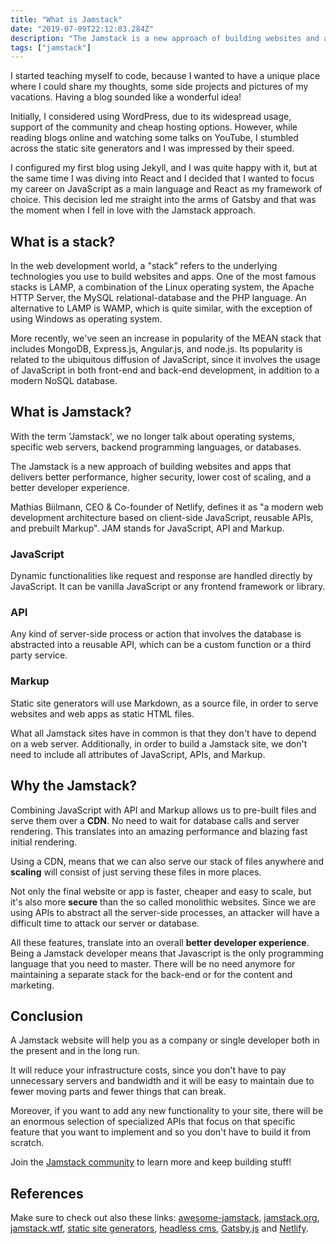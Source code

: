 ```yaml
---
title: "What is Jamstack"
date: "2019-07-09T22:12:03.284Z"
description: "The Jamstack is a new approach of building websites and apps that delivers better performance, higher security, lower cost of scaling, and a better developer experience."
tags: ["jamstack"]
---
```


I started teaching myself to code, because I wanted to have a unique place where I could share my thoughts, some side projects and pictures of my vacations. Having a blog sounded like a wonderful idea!

Initially, I considered using WordPress, due to its widespread usage, support of the community and cheap hosting options.
However, while reading blogs online and watching some talks on YouTube, I stumbled across the static site generators and I was impressed by their speed.

I configured my first blog using Jekyll, and I was quite happy with it, but at the same time I was diving into React and I decided that I wanted to focus my career on JavaScript as a main language and React as my framework of choice.
This decision led me straight into the arms of Gatsby and that was the moment when I fell in love with the Jamstack approach.

## What is a stack?

In the web development world, a "stack” refers to the underlying technologies you use to build websites and apps.
One of the most famous stacks is LAMP, a combination of the Linux operating system, the Apache HTTP Server, the MySQL relational-database and the PHP language.
An alternative to LAMP is WAMP, which is quite similar, with the exception of using Windows as operating system.

More recently, we've seen an increase in popularity of the MEAN stack that includes MongoDB, Express.js, Angular.js, and node.js. Its popularity is related to the ubiquitous diffusion of JavaScript, since it involves the usage of JavaScript in both front-end and back-end development, in addition to a modern NoSQL database.

## What is Jamstack?

With the term 'Jamstack', we no longer talk about operating systems, specific web servers, backend programming languages, or databases.

The Jamstack is a new approach of building websites and apps that delivers better performance, higher security, lower cost of scaling, and a better developer experience.

Mathias Biilmann, CEO & Co-founder of Netlify, defines it as "a modern web development architecture based on client-side JavaScript, reusable APIs, and prebuilt Markup". JAM stands for JavaScript, API and Markup.

### JavaScript

Dynamic functionalities like request and response are handled directly by JavaScript. It can be vanilla JavaScript or any frontend framework or library.

### API

Any kind of server-side process or action that involves the database is abstracted into a reusable API, which can be a custom function or a third party service.

### Markup

Static site generators will use Markdown, as a source file, in order to serve websites and web apps as static HTML files.

What all Jamstack sites have in common is that they don't have to depend on a web server. Additionally, in order to build a Jamstack site, we don't need to include all attributes of JavaScript, APIs, and Markup.

## Why the Jamstack?

Combining JavaScript with API and Markup allows us to pre-built files and serve them over a **CDN**. No need to wait for database calls and server rendering. This translates into an amazing performance and blazing fast initial rendering.

Using a CDN, means that we can also serve our stack of files anywhere and **scaling** will consist of just serving these files in more places.

Not only the final website or app is faster, cheaper and easy to scale, but it's also more **secure** than the so called monolithic websites. Since we are using APIs to abstract all the server-side processes, an attacker will have a difficult time to attack our server or database.

All these features, translate into an overall **better developer experience**. Being a Jamstack developer means that Javascript is the only programming language that you need to master. There will be no need anymore for maintaining a separate stack for the back-end or for the content and marketing.

## Conclusion

A Jamstack website will help you as a company or single developer both in the present and in the long run.

It will reduce your infrastructure costs, since you don't have to pay unnecessary servers and bandwidth and it will be easy to maintain due to fewer moving parts and fewer things that can break.

Moreover, if you want to add any new functionality to your site, there will be an enormous selection of specialized APIs that focus on that specific feature that you want to implement and so you don't have to build it from scratch.

Join the [Jamstack community](https://jamstack.org/community) to learn more and keep building stuff!

## References

Make sure to check out also these links: [awesome-jamstack](https://github.com/automata/awesome-jamstack), [jamstack.org](https://jamstack.org), [jamstack.wtf](https://jamstack.wtf), [static site generators](https://www.staticgen.com), [headless cms](https://headlesscms.org), [Gatsby.js](https://www.gatsbyjs.org) and [Netlify](https://www.netlify.com).
